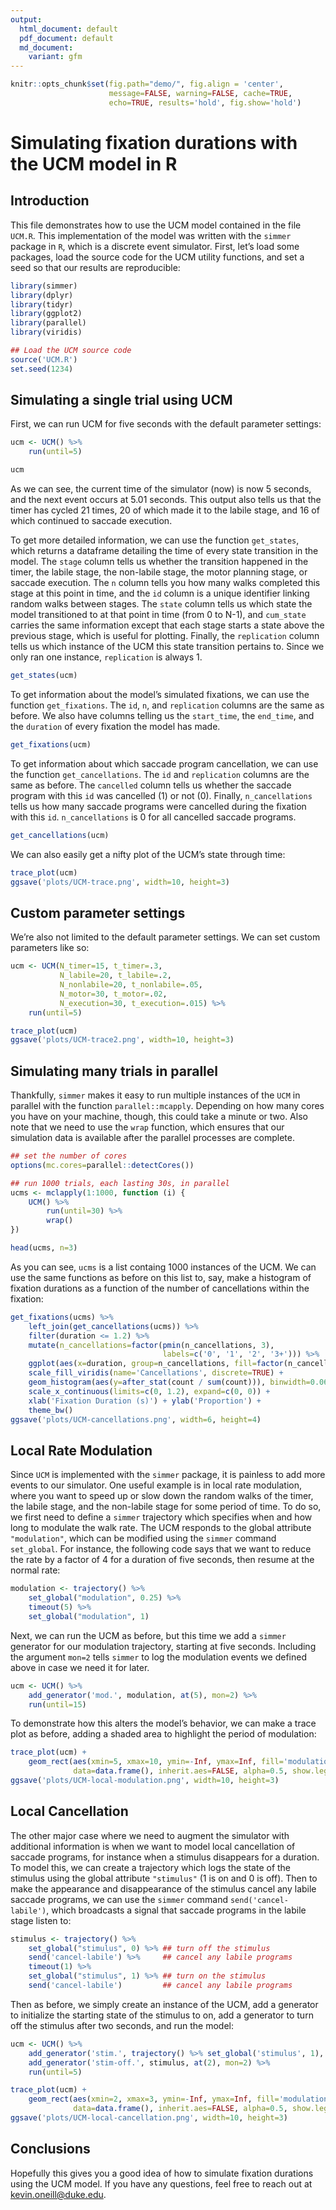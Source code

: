 ```yaml
---
output:
  html_document: default
  pdf_document: default
  md_document:
    variant: gfm
---
```


```r
knitr::opts_chunk$set(fig.path="demo/", fig.align = 'center',
                      message=FALSE, warning=FALSE, cache=TRUE,
                      echo=TRUE, results='hold', fig.show='hold')
```
# Simulating fixation durations with the UCM model in R

## Introduction

This file demonstrates how to use the UCM model contained in the file
`UCM.R`. This implementation of the model was written with the
`simmer` package in `R`, which is a discrete event simulator. First,
let's load some packages, load the source code for the UCM utility
functions, and set a seed so that our results are reproducible:

```r
library(simmer)
library(dplyr)
library(tidyr)
library(ggplot2)
library(parallel)
library(viridis)

## Load the UCM source code
source('UCM.R')
set.seed(1234)
```

## Simulating a single trial using UCM
First, we can run UCM for five seconds with the default parameter settings:
```r
ucm <- UCM() %>%
    run(until=5)

ucm
```

As we can see, the current time of the simulator (now) is now 5
seconds, and the next event occurs at 5.01 seconds. This output also
tells us that the timer has cycled 21 times, 20 of which made it to
the labile stage, and 16 of which continued to saccade execution.

To get more detailed information, we can use the function
`get_states`, which returns a dataframe detailing the time of every
state transition in the model. The `stage` column tells us whether the
transition happened in the timer, the labile stage, the non-labile
stage, the motor planning stage, or saccade execution. The `n` column
tells you how many walks completed this stage at this point in time,
and the `id` column is a unique identifier linking random walks
between stages. The `state` column tells us which state the model
transitioned to at that point in time (from 0 to N-1), and `cum_state`
carries the same information except that each stage starts a state
above the previous stage, which is useful for plotting. Finally, the
`replication` column tells us which instance of the UCM this state
transition pertains to. Since we only ran one instance, `replication`
is always 1.

```r
get_states(ucm)
```

To get information about the model's simulated fixations, we can use
the function `get_fixations`. The `id`, `n`, and `replication` columns
are the same as before. We also have columns telling us the
`start_time`, the `end_time`, and the `duration` of every fixation the
model has made.

```r
get_fixations(ucm)
```

To get information about which saccade program cancellation, we can
use the function `get_cancellations`. The `id` and `replication`
columns are the same as before. The `cancelled` column tells us
whether the saccade program with this `id` was cancelled (1) or not
(0). Finally, `n_cancellations` tells us how many saccade programs
were cancelled during the fixation with this `id`. `n_cancellations`
is 0 for all cancelled saccade programs.

```r
get_cancellations(ucm)
```

We can also easily get a nifty plot of the UCM's state through time:

```r
trace_plot(ucm)
ggsave('plots/UCM-trace.png', width=10, height=3)
```

## Custom parameter settings
We're also not limited to the default parameter settings. We can set
custom parameters like so:

```r
ucm <- UCM(N_timer=15, t_timer=.3,
           N_labile=20, t_labile=.2,
           N_nonlabile=20, t_nonlabile=.05,
           N_motor=30, t_motor=.02,
           N_execution=30, t_execution=.015) %>%
    run(until=5)

trace_plot(ucm)
ggsave('plots/UCM-trace2.png', width=10, height=3)
```


## Simulating many trials in parallel
Thankfully, `simmer` makes it easy to run multiple instances of the
`UCM` in parallel with the function `parallel::mcapply`. Depending on
how many cores you have on your machine, though, this could take a
minute or two. Also note that we need to use the `wrap` function,
which ensures that our simulation data is available after the parallel
processes are complete.

```r
## set the number of cores
options(mc.cores=parallel::detectCores())

## run 1000 trials, each lasting 30s, in parallel
ucms <- mclapply(1:1000, function (i) {
    UCM() %>%
        run(until=30) %>%
        wrap()
})

head(ucms, n=3)
```

As you can see, `ucms` is a list containg 1000 instances of the UCM. We can use
the same functions as before on this list to, say, make a histogram of
fixation durations as a function of the number of cancellations within
the fixation:

```r
get_fixations(ucms) %>%
    left_join(get_cancellations(ucms)) %>%
    filter(duration <= 1.2) %>%
    mutate(n_cancellations=factor(pmin(n_cancellations, 3),
                                  labels=c('0', '1', '2', '3+'))) %>%
    ggplot(aes(x=duration, group=n_cancellations, fill=factor(n_cancellations))) +
    scale_fill_viridis(name='Cancellations', discrete=TRUE) +
    geom_histogram(aes(y=after_stat(count / sum(count))), binwidth=0.06) +
    scale_x_continuous(limits=c(0, 1.2), expand=c(0, 0)) +
    xlab('Fixation Duration (s)') + ylab('Proportion') +
    theme_bw()
ggsave('plots/UCM-cancellations.png', width=6, height=4)
```


## Local Rate Modulation
Since `UCM` is implemented with the `simmer` package, it is painless
to add more events to our simulator. One useful example is in local
rate modulation, where you want to speed up or slow down the random
walks of the timer, the labile stage, and the non-labile stage for
some period of time. To do so, we first need to define a `simmer`
trajectory which specifies when and how long to modulate the walk
rate. The UCM responds to the global attribute `"modulation"`, which
can be modified using the `simmer` command `set_global`. For instance,
the following code says that we want to reduce the rate by a factor of
4 for a duration of five seconds, then resume at the normal rate:

```r
modulation <- trajectory() %>%
    set_global("modulation", 0.25) %>%
    timeout(5) %>%
    set_global("modulation", 1)
```

Next, we can run the UCM as before, but this time we add a `simmer`
generator for our modulation trajectory, starting at five
seconds. Including the argument `mon=2` tells `simmer` to log the 
modulation events we defined above in case we need it for later.

```r
ucm <- UCM() %>%
    add_generator('mod.', modulation, at(5), mon=2) %>%
    run(until=15)
```

To demonstrate how this alters the model's behavior, we can make a
trace plot as before, adding a shaded area to highlight the period of
modulation:

```r
trace_plot(ucm) +
    geom_rect(aes(xmin=5, xmax=10, ymin=-Inf, ymax=Inf, fill='modulation'),
              data=data.frame(), inherit.aes=FALSE, alpha=0.5, show.legend=FALSE)
ggsave('plots/UCM-local-modulation.png', width=10, height=3)
```


## Local Cancellation
The other major case where we need to augment the simulator with
additional information is when we want to model local cancellation of
saccade programs, for instance when a stimulus disappears for a
duration. To model this, we can create a trajectory which logs the
state of the stimulus using the global attribute `"stimulus"` (1 is on
and 0 is off). Then to make the appearance and disappearance of the
stimulus cancel any labile saccade programs, we can use the `simmer`
command `send('cancel-labile')`, which broadcasts a signal that
saccade programs in the labile stage listen to:

```r
stimulus <- trajectory() %>%
    set_global("stimulus", 0) %>% ## turn off the stimulus
    send('cancel-labile') %>%     ## cancel any labile programs
    timeout(1) %>%
    set_global("stimulus", 1) %>% ## turn on the stimulus
    send('cancel-labile')         ## cancel any labile programs
```

Then as before, we simply create an instance of the UCM, add a
generator to initialize the starting state of the stimulus to on, add
a generator to turn off the stimulus after two seconds, and run the model:

```r
ucm <- UCM() %>%
    add_generator('stim.', trajectory() %>% set_global('stimulus', 1), at(0)) %>%
    add_generator('stim-off.', stimulus, at(2), mon=2) %>%
    run(until=5)

trace_plot(ucm) +
    geom_rect(aes(xmin=2, xmax=3, ymin=-Inf, ymax=Inf, fill='modulation'),
              data=data.frame(), inherit.aes=FALSE, alpha=0.5, show.legend=FALSE)
ggsave('plots/UCM-local-cancellation.png', width=10, height=3)
```


## Conclusions
Hopefully this gives you a good idea of how to simulate fixation
durations using the UCM model. If you have any questions, feel free to
reach out at [kevin.oneill@duke.edu](mailto:kevin.oneill@duke.edu).
